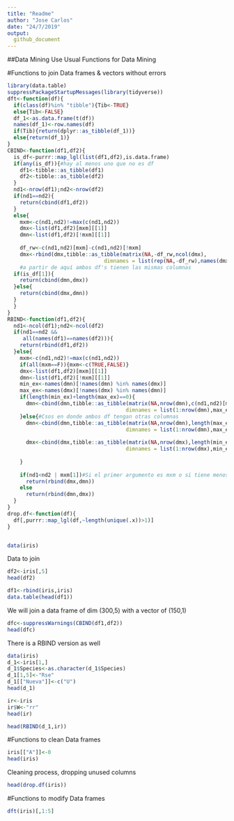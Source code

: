 ```yaml
---
title: "Readme"
author: "Jose Carlos"
date: "24/7/2019"
output:
  github_document
---
```

##Data Mining Use
Usual Functions for Data Mining

#Functions to join Data frames & vectors without errors

```r
library(data.table)
suppressPackageStartupMessages(library(tidyverse))
dft<-function(df){
  if(class(df)%in% "tibble"){Tib<-TRUE}
  else{Tib<-FALSE}
  df_1<-as.data.frame(t(df))
  names(df_1)<-row.names(df)
  if(Tib){return(dplyr::as_tibble(df_1))}
  else{return(df_1)}
}
CBIND<-function(df1,df2){
  is_df<-purrr::map_lgl(list(df1,df2),is.data.frame)
  if(any(is_df)){#hay al menos uno que no es df
    df1<-tibble::as_tibble(df1)
    df2<-tibble::as_tibble(df2)
  }
  nd1<-nrow(df1);nd2<-nrow(df2)
  if(nd1==nd2){
    return(cbind(df1,df2))
  }
  else{
    mxm<-c(nd1,nd2)!=max(c(nd1,nd2))
    dmx<-list(df1,df2)[mxm][[1]]
    dmn<-list(df1,df2)[!mxm][[1]]
    
    df_rw<-c(nd1,nd2)[mxm]-c(nd1,nd2)[!mxm]
    dmx<-rbind(dmx,tibble::as_tibble(matrix(NA,-df_rw,ncol(dmx),
                               dimnames = list(rep(NA,-df_rw),names(dmx)))))
    #a partir de aquí ambos df's tienen las mismas columnas
  if(is_df[1]){
    return(cbind(dmn,dmx))
  }else{
    return(cbind(dmx,dmn))
  }
  }
}
RBIND<-function(df1,df2){
  nd1<-ncol(df1);nd2<-ncol(df2)
  if(nd1==nd2 &&
     all(names(df1)==names(df2))){
    return(rbind(df1,df2))
  }else{
    mxm<-c(nd1,nd2)!=max(c(nd1,nd2))
    if(all(mxm==F)){mxm<-c(TRUE,FALSE)}
    dmx<-list(df1,df2)[mxm][[1]]
    dmn<-list(df1,df2)[!mxm][[1]]
    min_ex<-names(dmn)[!names(dmn) %in% names(dmx)]
    max_ex<-names(dmx)[!names(dmx) %in% names(dmn)]
    if(length(min_ex)+length(max_ex)==0){
      dmn<-cbind(dmn,tibble::as_tibble(matrix(NA,nrow(dmn),c(nd1,nd2)[mxm]-c(nd1,nd2)[!mxm],
                                      dimnames = list(1:nrow(dmn),max_ex))))
    }else{#Csos en donde ambos df tengan otras columnas
      dmn<-cbind(dmn,tibble::as_tibble(matrix(NA,nrow(dmn),length(max_ex),
                                      dimnames = list(1:nrow(dmn),max_ex))))
      
      dmx<-cbind(dmx,tibble::as_tibble(matrix(NA,nrow(dmx),length(min_ex),
                                      dimnames = list(1:nrow(dmx),min_ex))))
      
    }
    
    if(nd1<nd2 | mxm[1])#Si el primer argumento es mxm o si tiene menos columnas
      return(rbind(dmx,dmn))
    else
      return(rbind(dmn,dmx))
  }
}
drop.df<-function(df){
  df[,purrr::map_lgl(df,~length(unique(.x))>1)]
}


data(iris)
```

Data to join

```r
df2<-iris[,5]
head(df2)
```

```r
df1<-rbind(iris,iris)
data.table(head(df1))
```
We will join a data frame of dim (300,5) with a vector of (150,1) 

```r
dfc<-suppressWarnings(CBIND(df1,df2))
head(dfc)
```


There is a RBIND version as well
```r
data(iris)
d_1<-iris[1,]
d_1$Species<-as.character(d_1$Species)
d_1[1,5]<-"Rse"
d_1[["Nueva"]]<-c("U")
head(d_1)
```
```r
ir<-iris
ir$W<-"rr"
head(ir)
```
```r
head(RBIND(d_1,ir))
```

#Functions to clean Data frames

```r
iris[["A"]]<-0
head(iris)
```

Cleaning process, dropping unused columns

```r
head(drop.df(iris))
```

#Functions to modify Data frames
```r
dft(iris)[,1:5]
```


